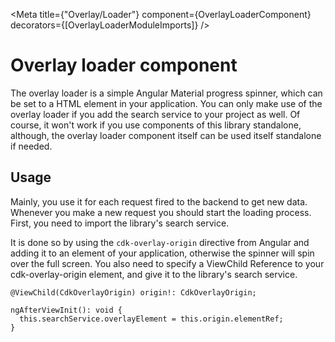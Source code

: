 
<Meta
  title={"Overlay/Loader"}
  component={OverlayLoaderComponent}
  decorators={[OverlayLoaderModuleImports]}
/>

# Overlay loader component

The overlay loader is a simple Angular Material progress spinner, which can be set to a HTML element in your application.
You can only make use of the overlay loader if you add the search service to your project as well.
Of course, it won't work if you use components of this library standalone, although, the overlay loader component itself can be used itself standalone if needed.

## Usage

Mainly, you use it for each request fired to the backend to get new data. Whenever you make a new request you should start the loading process.
First, you need to import the library's search service.

It is done so by using the `cdk-overlay-origin` directive from Angular and adding it to an element of your application,
otherwise the spinner will spin over the full screen.
You also need to specify a ViewChild Reference to your cdk-overlay-origin element, and give it to the library's search service.

```
@ViewChild(CdkOverlayOrigin) origin!: CdkOverlayOrigin;
```

```
ngAfterViewInit(): void {
  this.searchService.overlayElement = this.origin.elementRef;
}
```

<Story story={stories.Default} height="450px" />
